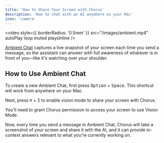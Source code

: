 ```yaml
---
title: 'How to Share Your Screen with Chorus'
description: 'How to chat with an AI anywhere on your Mac'
icon: 'camera'
---
```


<video
  style={{ borderRadius: '0.5rem' }}
  src="/images/ambient.mp4"
  autoPlay
  loop
  muted
  playsInline
/>

[Ambient Chat](../core/ambient-chat) captures a live snapshot of your screen each time you send a message, so the assistant can answer with full awareness of whatever is in front of you—like it's watching over your shoulder.


## How to Use Ambient Chat 

To create a new Ambient Chat, first press <kbd>Option</kbd> + <kbd>Space</kbd>. This shortcut will work from anywhere on your Mac. 

Next, press <kbd>⌘</kbd> + <kbd>I</kbd> to enable vision mode to share your screen with Chorus. 

<Note>
  You'll need to grant Chorus permission to access your screen to use Vision Mode.
</Note>

Now, every time you send a message in Ambient Chat, Chorus will take a screenshot of your screen and share it with the AI, and it can provide in-context answers relevant to what you're currently working on. 

